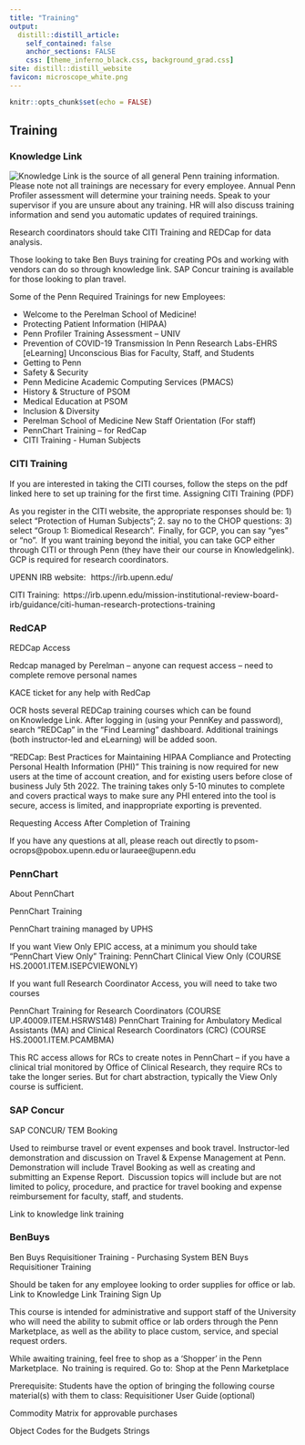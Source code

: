 ```yaml
---
title: "Training"
output:
  distill::distill_article:
    self_contained: false
    anchor_sections: FALSE
    css: [theme_inferno_black.css, background_grad.css]
site: distill::distill_website
favicon: microscope_white.png
---
```


```r

knitr::opts_chunk$set(echo = FALSE)

```
  
## Training {.tabset .tabset-pills}


### Knowledge Link  

![Knowledge Link](https://knowledgelink.upenn.edu/) is the source of all general Penn training information. Please note not all trainings are necessary for every employee. Annual Penn Profiler assessment will determine your training needs. Speak to your supervisor if you are unsure about any training. HR will also discuss training information and send you automatic updates of required trainings. 

Research coordinators should take CITI Training and REDCap for data analysis. 

Those looking to take Ben Buys training for creating POs and working with vendors can do so through knowledge link. SAP Concur training is available for those looking to plan travel.  

Some of the Penn Required Trainings for new Employees:

- Welcome to the Perelman School of Medicine!  
- Protecting Patient Information (HIPAA)  
- Penn Profiler Training Assessment – UNIV  
- Prevention of COVID-19 Transmission In Penn Research Labs-EHRS 
[eLearning] Unconscious Bias for Faculty, Staff, and Students  
- Getting to Penn  
- Safety & Security 
- Penn Medicine Academic Computing Services (PMACS)  
- History & Structure of PSOM 
- Medical Education at PSOM 
- Inclusion & Diversity  
- Perelman School of Medicine New Staff Orientation (For staff)  
- PennChart Training – for RedCap 
- CITI Training - Human Subjects  
  
  
### CITI Training  

If you are interested in taking the CITI courses, follow the steps on the pdf  linked here to set up training for the first time. Assigning CITI Training (PDF) 

As you register in the CITI website, the appropriate responses should be: 1) select “Protection of Human Subjects”; 2. say no to the CHOP questions: 3) select “Group 1: Biomedical Research”.  Finally, for GCP, you can say “yes” or “no”.  If you want training beyond the initial, you can take GCP either through CITI or through Penn (they have their our course in Knowledgelink). GCP is required for research coordinators. 

 

UPENN IRB website:   https://irb.upenn.edu/ 

CITI Training:  https://irb.upenn.edu/mission-institutional-review-board-irb/guidance/citi-human-research-protections-training 


### RedCAP  

REDCap Access 

Redcap managed by Perelman – anyone can request access – need to complete remove personal names 

 KACE ticket for any help with RedCap 

OCR hosts several REDCap training courses which can be found on Knowledge Link. After logging in (using your PennKey and password), search “REDCap” in the “Find Learning” dashboard. Additional trainings (both instructor-led and eLearning) will be added soon. 

“REDCap: Best Practices for Maintaining HIPAA Compliance and Protecting Personal Health Information (PHI)” This training is now required for new users at the time of account creation, and for existing users before close of business July 5th 2022. The training takes only 5-10 minutes to complete and covers practical ways to make sure any PHI entered into the tool is secure, access is limited, and inappropriate exporting is prevented.

 

Requesting Access After Completion of Training

 

If you have any questions at all, please reach out directly to psom-ocrops@pobox.upenn.edu or lauraee@upenn.edu 

### PennChart  

About PennChart

PennChart Training

PennChart training managed by UPHS 

If you want View Only EPIC access, at a minimum you should take “PennChart View Only” Training: PennChart Clinical View Only (COURSE HS.20001.ITEM.ISEPCVIEWONLY)   

If you want full Research Coordinator Access, you will need to take two courses 

 

PennChart Training for Research Coordinators (COURSE UP.40009.ITEM.HSRWS148) 
PennChart Training for Ambulatory Medical Assistants (MA) and Clinical Research Coordinators (CRC) (COURSE HS.20001.ITEM.PCAMBMA) 
 

This RC access allows for RCs to create notes in PennChart – if you have a clinical trial monitored by Office of Clinical Research, they require RCs to take the longer series. But for chart abstraction, typically the View Only course is sufficient. 

### SAP Concur  

SAP CONCUR/ TEM Booking 

Used to reimburse travel or event expenses and book travel. Instructor-led demonstration and discussion on Travel & Expense Management at Penn.  Demonstration will include Travel Booking as well as creating and submitting an Expense Report.  Discussion topics will include but are not limited to policy, procedure, and practice for travel booking and expense reimbursement for faculty, staff, and students. 

Link to knowledge link training 


### BenBuys  
Ben Buys Requisitioner Training - Purchasing System
BEN Buys Requisitioner Training 

 

Should be taken for any employee looking to order supplies for office or lab. Link to Knowledge Link Training Sign Up 

 

This course is intended for administrative and support staff of the University who will need the ability to submit office or lab orders through the Penn Marketplace, as well as the ability to place custom, service, and special request orders.  

 

While awaiting training, feel free to shop as a ‘Shopper’ in the Penn Marketplace.  No training is required. Go to:  Shop at the Penn Marketplace 

 

Prerequisite: Students have the option of bringing the following course material(s) with them to class: Requisitioner User Guide (optional) 

 

Commodity Matrix for approvable purchases 

 

Object Codes for the Budgets Strings 



 <br>

 <br>

 <br>
 
